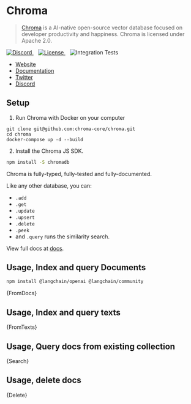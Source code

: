 
# Chroma

> [Chroma](https://docs.trychroma.com/getting-started) is a AI-native open-source vector database focused on developer productivity and happiness. Chroma is licensed under Apache 2.0.

<a href="https://discord.gg/MMeYNTmh3x" target="_blank">
  <img src="https://img.shields.io/discord/1073293645303795742" alt="Discord" />
</a>
&nbsp;&nbsp;
<a
  href="https://github.com/chroma-core/chroma/blob/master/LICENSE"
  target="_blank"
>
  <img
    src="https://img.shields.io/static/v1?label=license&message=Apache 2.0&color=white"
    alt="License"
  />
</a>
&nbsp;&nbsp;
<img
  src="https://github.com/chroma-core/chroma/actions/workflows/chroma-integration-test.yml/badge.svg?branch=main"
  alt="Integration Tests"
/>

- [Website](https://www.trychroma.com/)
- [Documentation](https://docs.trychroma.com/)
- [Twitter](https://twitter.com/trychroma)
- [Discord](https://discord.gg/MMeYNTmh3x)

## Setup

1. Run Chroma with Docker on your computer

```
git clone git@github.com:chroma-core/chroma.git
cd chroma
docker-compose up -d --build
```

2. Install the Chroma JS SDK.

```bash npm2yarn
npm install -S chromadb
```

Chroma is fully-typed, fully-tested and fully-documented.

Like any other database, you can:

- `.add`
- `.get`
- `.update`
- `.upsert`
- `.delete`
- `.peek`
- and `.query` runs the similarity search.

View full docs at [docs](https://docs.trychroma.com/js_reference/Collection).

## Usage, Index and query Documents


<IntegrationInstallTooltip></IntegrationInstallTooltip>

```bash npm2yarn
npm install @langchain/openai @langchain/community
```


<CodeBlock language="typescript">{FromDocs}</CodeBlock>

## Usage, Index and query texts


<CodeBlock language="typescript">{FromTexts}</CodeBlock>

## Usage, Query docs from existing collection


<CodeBlock language="typescript">{Search}</CodeBlock>

## Usage, delete docs


<CodeBlock language="typescript">{Delete}</CodeBlock>
